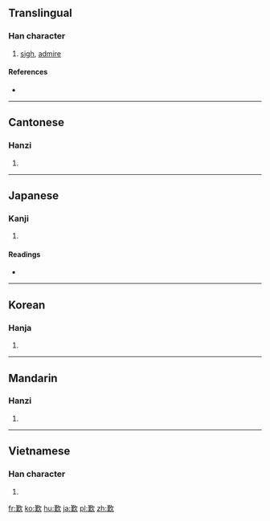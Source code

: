 {{also|叹|嘆}}
==Translingual==

===Han character===
{{Han char|rn=76|rad=欠|as=11|sn=15|four=4758<sub>2</sub>|canj=廿人弓人 (TONO)|ids=}}

# [[sigh]], [[admire]]

====References====
* {{Han ref|kx=0571.240|dkj=16182|dj=0959.180|hdz=32149.080|uh=6B4E|ud=27470|bh=BCDB|bd=48347}}

----

==Cantonese==

===Hanzi===
{{yue-hanzi|jyut=taan3|y=taan3}}

# {{defn|lang=yue|sort=欠11}}

----

==Japanese==

===Kanji===
{{ja-kanji|grade=|rs=欠11}}

# {{defn|lang=ja|sort=欠11}}

====Readings====
* {{ja-readings|on=[[たん]] (tan)|kun=[[なげく]] (nageku)}}

----

==Korean==

===Hanja===
{{ko-hanja|hangeul=탄|eumhun=|rv=tan|mr=t'an|y=than}}

# {{defn|lang=ko|sort=欠11}}

----

==Mandarin==

===Hanzi===
{{cmn-hanzi|pin=[[tàn]] ([[tan4]])|wg=t'an<sup>4</sup>}}

# {{defn|lang=cmn|sort=欠11}}

----

==Vietnamese==

===Han character===
{{vi-hantu|[[thán]], [[thăn]], [[than]]|rs=欠11}}

# {{defn|lang=vi|sort=欠11}}

[[fr:歎]]
[[ko:歎]]
[[hu:歎]]
[[ja:歎]]
[[pl:歎]]
[[zh:歎]]